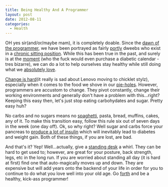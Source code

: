 ```yaml
---
title: Being Healthy And A Programmer
layout: post
date: 2012-08-11
categories:
  - Health
---
```


OH yes sir(and/or/maybe mam), it is completely doable. Since the [dawn of
the programmer][1], we have been portrayed as fairly [portly][2] dweebs
who exist in a [chronic sitting position][3]. While this has been true
in the past, and surely is at the [moment][4] (who the fuck would even purchase a diabetic calendar - tres bizarre), we can do a lot to help
ourselves stay healthy while still doing what we [absolutely love][5].

[Change is hard][6](it really is sad about Lenovo moving to chicklet stylz), especially when it comes to the food we shove in our
[pie-holes][7]. However, programmers are accustom to change. They pivot
constantly, change their working environments and generally don't have a
problem with this...right? Keeping this easy then, let's just stop
eating carbohydates and sugar. Pretty easy huh?

No carbs and no sugars means no [spaghetti][8], pasta, bread, muffins,
cakes, any of it. To make this transition easy, follow this rule six out
of seven days in the week (one day off). Ok, so why right? Well sugar
and carbs force your pancreas to [produce a lot of insulin][9] which
will inevitably lead to diabetes and weight gain. Both of these things,
if you are lost, are bad.

And that's it? Yep! Well...actually, give a [standing desk][10] a whirl.
They can be hard to get used to; however, are great for your posture,
back strength, legs, etc in the long run. If you are worried about
standing all day (it is hard at first) find one that auto-magically
moves up and down. They are expensive but will add years onto the
backend of your life in order for you to continue to do what you love
well into your old age. Go [forth][11] and be a healthy, kick-ass
programmer!

[1]: http://cdn.collider.com/wp-content/uploads/Tron-Legacy-movie-image-211.jpg
[2]: http://tubulocity.com/wp-content/uploads/2010/01/fat_cyclist.jpg
[3]: http://www.lifehack.org/articles/lifestyle/why-sitting-is-killing-you.html
[4]: http://diabetic-calendar.com/
[5]: http://codinghorror.typepad.com/.a/6a0120a85dcdae970b012877707dd5970c-pi
[6]: http://blog.lenovo.com/images/uploads/hero/TopView_T430s_crop.jpg
[7]: http://wildomarmagazine.files.wordpress.com/2011/10/shut_your_pie_hole.jpg
[8]: http://cloudbacon.com
[9]: http://www.livestrong.com/article/481929-increased-blood-sugar-weight-gain/
[10]: http://smarterware.org/7102/how-and-why-i-switched-to-a-standing-desk
[11]: https://en.wikipedia.org/wiki/Forth_(programming_language)
